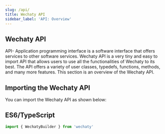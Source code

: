 ```yaml
---
slug: /api/
title: Wechaty API 
sidebar_label: 'API: Overview'
---
```



<!-- Curious Beginner: API reference - Details all elements in an API. -->
<!-- Active User: API Guide - Contains far greater detail (including edge cases) than a tutorial or Codelab. -->

## Wechaty API

API- Application programming interface is a software interface that offers services to other software services. Wechaty API is a very tiny and easy to import API that allows users to use all the functionalities of Wechaty to its best. The API offers a variety of user classes, typedefs, functions, methods, and many more features. This section is an overview of the Wechaty API.

## Importing the Wechaty API

You can import the Wechaty API as shown below:

## ES6/TypeScript

```js
import { WechatyBuilder } from 'wechaty'
```

